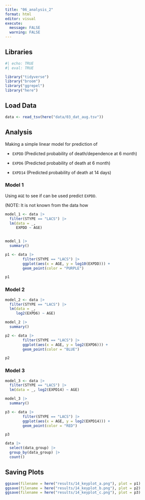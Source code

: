 ```yaml
---
title: "06_analysis_2"
format: html
editor: visual
execute: 
  message: FALSE
  warning: FALSE
---
```


## Libraries

```r
#| echo: TRUE
#| eval: TRUE

library("tidyverse")
library("broom")
library("ggrepel")
library("here")
```

## Load Data

```r
data <- read_tsv(here("data/03_dat_aug.tsv"))
```

## Analysis

Making a simple linear model for prediction of

-   `EXPDD` (Predicted probability of death/dependence at 6 month)

-   `EXPD6` (Predicted probability of death at 6 month)

-   `EXPD14` (Predicted probability of death at 14 days)

### Model 1

Using `AGE` to see if can be used predict `EXPDD`.

(NOTE: It is not known from the data how

```r
model_1 <- data |> 
  filter(STYPE == "LACS") |> 
  lm(data = _,
     EXPDD ~ AGE)
  
```

```r
model_1 |> 
  summary()
```

```r

p1 <- data |> 
        filter(STYPE == "LACS") |> 
        ggplot(aes(x = AGE, y = log10(EXPDD))) +
        geom_point(color = "PURPLE")

p1
```

### Model 2

```r

model_2 <- data |> 
  filter(STYPE == "LACS") |> 
  lm(data = _,
     log2(EXPD6) ~ AGE)
```

```r
model_2 |> 
  summary()
```

```r
p2 <- data |> 
        filter(STYPE == "LACS") |> 
        ggplot(aes(x = AGE, y = log2(EXPD6))) +
        geom_point(color = "BLUE")

p2
```

### Model 3

```r
model_3 <- data |> 
  filter(STYPE == "LACS") |> 
  lm(data = _, log2(EXPD14) ~ AGE)
```

```r
model_3 |> 
  summary()
```

```r
p3 <- data |> 
        filter(STYPE == "LACS") |> 
        ggplot(aes(x = AGE, y = log2(EXPD14))) +
        geom_point(color = "RED")

p3
```

```r
data |> 
  select(data_group) |> 
  group_by(data_group) |> 
  count()
```

## Saving Plots

```r
ggsave(filename = here("results/14_keyplot_a.png"), plot = p1)  
ggsave(filename = here("results/14_keyplot_b.png"), plot = p2)
ggsave(filename = here("results/14_keyplot_c.png"), plot = p3)
```
